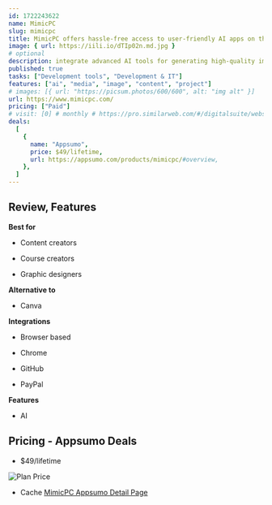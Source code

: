 ```yaml
---
id: 1722243622
name: MimicPC
slug: mimicpc
title: MimicPC offers hassle-free access to user-friendly AI apps on the cloud
image: { url: https://iili.io/dTIp02n.md.jpg }
# optional
description: integrate advanced AI tools for generating high-quality images, enhancing photos, and simplifying workflowsOffers a user-friendly interface, detailed facial enhancement features, and efficient project management
published: true
tasks: ["Development tools", "Development & IT"]
features: ["ai", "media", "image", "content", "project"]
# images: [{ url: "https://picsum.photos/600/600", alt: "img alt" }]
url: https://www.mimicpc.com/
pricing: ["Paid"]
# visit: [0] # monthly # https://pro.similarweb.com/#/digitalsuite/websiteanalysis/home
deals:
  [
    {
      name: "Appsumo",
      price: $49/lifetime,
      url: https://appsumo.com/products/mimicpc/#overview,
    },
  ]
---
```


## Review, Features

**Best for**

- Content creators

- Course creators

- Graphic designers

**Alternative to**

- Canva

**Integrations**

- Browser based

- Chrome

- GitHub

- PayPal

**Features**

- AI

## Pricing - Appsumo Deals

- $49/lifetime

<Img src="https://iili.io/dTaeDoF.png" alt="Plan Price" />

- Cache [MimicPC Appsumo Detail Page](https://iili.io/dTakyX9.png)
